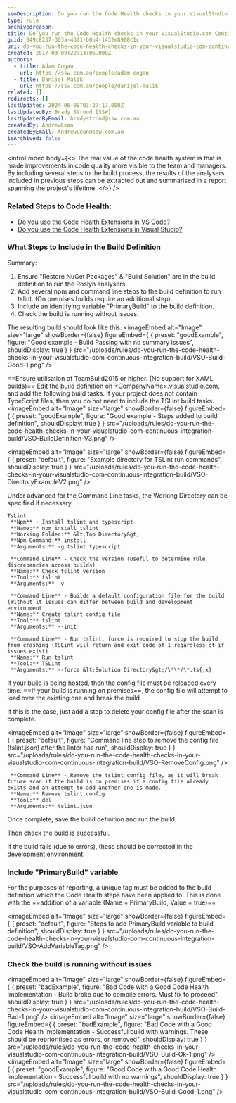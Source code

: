 ```yaml
---
seoDescription: Do you run the Code Health checks in your VisualStudio.com Continuous Integration Build?
type: rule
archivedreason:
title: Do you run the Code Health checks in your VisualStudio.com Continuous Integration Build?
guid: 049c8237-303a-43f1-b0b4-1432e8908c1c
uri: do-you-run-the-code-health-checks-in-your-visualstudio-com-continuous-integration-build
created: 2017-03-09T22:13:06.000Z
authors:
  - title: Adam Cogan
    url: https://ssw.com.au/people/adam-cogan
  - title: Danijel Malik
    url: https://ssw.com.au/people/danijel-malik
related: []
redirects: []
lastUpdated: 2024-06-08T03:27:17.000Z
lastUpdatedBy: Brady Stroud [SSW]
lastUpdatedByEmail: bradystroud@ssw.com.au
createdBy: AndrewLean
createdByEmail: AndrewLean@ssw.com.au
isArchived: false
---
```


<introEmbed
  body={<>
The real value of the code health system is that is made improvements in code quality more visible to the team and managers. By including several steps to the build process, the results of the analysers included in previous steps can be extracted out and summarised in a report spanning the project's lifetime.
  </>}
/>
### Related Steps to Code Health:

- [Do you use the Code Health Extensions in VS Code?](/do-you-use-the-code-health-extensions-in-vs-code)
- [Do you use the Code Health Extensions in Visual Studio?](/do-you-use-the-code-health-extensions-in-visual-studio)

### What Steps to Include in the Build Definition

Summary:

1. Ensure "Restore NuGet Packages" & "Build Solution" are in the build definition to run the Roslyn analysers.
2. Add several npm and command line steps to the build definition to run tslint. (On premises builds require an additional step).
3. Include an identifying variable "PrimaryBuild" to the build definition.
4. Check the build is running without issues.

The resulting build should look like this:
<imageEmbed
  alt="Image"
  size="large"
  showBorder={false}
  figureEmbed={ {
    preset: "goodExample",
    figure: "Good example - Build Passing with no summary issues",
    shouldDisplay: true
  } }
  src="/uploads/rules/do-you-run-the-code-health-checks-in-your-visualstudio-com-continuous-integration-build/VSO-Build-Good-1.png"
/>

==Ensure utilisation of TeamBuild2015 or higher. (No support for XAML builds)==
Edit the build definition on &lt;CompanyName&gt;.visualstudio.com, and add the following build tasks.
If your project does not contain TypeScript files, then you do not need to include the TSLint build tasks.
<imageEmbed
  alt="Image"
  size="large"
  showBorder={false}
  figureEmbed={ {
    preset: "goodExample",
    figure: "Good example - Steps added to build definition",
    shouldDisplay: true
  } }
  src="/uploads/rules/do-you-run-the-code-health-checks-in-your-visualstudio-com-continuous-integration-build/VSO-BuildDefinition-V3.png"
/>


<imageEmbed
  alt="Image"
  size="large"
  showBorder={false}
  figureEmbed={ {
    preset: "default",
    figure: "Example directory for TSLint run commands",
    shouldDisplay: true
  } }
  src="/uploads/rules/do-you-run-the-code-health-checks-in-your-visualstudio-com-continuous-integration-build/VSO-DirectoryExampleV2.png"
/>

Under advanced for the Command Line tasks, the Working Directory can be specified if necessary.

```shell
TsLint
 **Npm** - Install tslint and typescript
 **Name:** npm install tslint
 **Working Folder:** &lt;Top Directory&gt;
 **Npm Command:** install
 **Arguments:** -g tslint typescript

 **Command Line** - Check the version (Useful to determine rule discrepancies across builds)
 **Name:** Check tslint version
 **Tool:** tslint
 **Arguments:** -v

 **Command Line** - Builds a default configuration file for the build (Without it issues can differ between build and development environment
 **Name:** Create tslint config file
 **Tool:** tslint
 **Arguments:** --init

 **Command Line** - Run tslint, force is required to stop the build from crashing (TSLint will return and exit code of 1 regardless of if issues exist)
 **Name:** Run tslint
 **Tool:** TSLint
 **Arguments:** --force &lt;Solution Directory&gt;/\*\*/\*.ts{,x}
```

If your build is being hosted, then the config file must be reloaded every time. ==If your build is running on premises==, the config file will attempt to load over the existing one and break the build.

If this is the case, just add a step to delete your config file after the scan is complete.


<imageEmbed
  alt="Image"
  size="large"
  showBorder={false}
  figureEmbed={ {
    preset: "default",
    figure: "Command line step to remove the config file (tslint.json) after the linter has run",
    shouldDisplay: true
  } }
  src="/uploads/rules/do-you-run-the-code-health-checks-in-your-visualstudio-com-continuous-integration-build/VSO-RemoveConfig.png"
/>

```shell
 **Command Line** - Remove the tslint config file, as it will break future scan if the build is on premises if a config file already exists and an attempt to add another one is made.
 **Name:** Remove tslint config
 **Tool:** del
 **Arguments:** tslint.json
```

Once complete, save the build definition and run the build.

Then check the build is successful.

If the build fails (due to errors), these should be corrected in the development environment.

### Include "PrimaryBuild" variable

For the purposes of reporting, a unique tag must be added to the build definition which the Code Health steps have been applied to.
This is done with the ==addition of a variable (Name = PrimaryBuild, Value = true)==


<imageEmbed
  alt="Image"
  size="large"
  showBorder={false}
  figureEmbed={ {
    preset: "default",
    figure: "Steps to add PrimaryBuild variable to build definition",
    shouldDisplay: true
  } }
  src="/uploads/rules/do-you-run-the-code-health-checks-in-your-visualstudio-com-continuous-integration-build/VSO-AddVariableTag.png"
/>

### Check the build is running without issues
<imageEmbed
  alt="Image"
  size="large"
  showBorder={false}
  figureEmbed={ {
    preset: "badExample",
    figure: "Bad Code with a Good Code Health Implementation - Build broke due to compile errors. Must fix to proceed",
    shouldDisplay: true
  } }
  src="/uploads/rules/do-you-run-the-code-health-checks-in-your-visualstudio-com-continuous-integration-build/VSO-Build-Bad-1.png"
/>
<imageEmbed
  alt="Image"
  size="large"
  showBorder={false}
  figureEmbed={ {
    preset: "badExample",
    figure: "Bad Code with a Good Code Health Implementation - Successful build with warnings. These should be reprioritised as errors, or removed",
    shouldDisplay: true
  } }
  src="/uploads/rules/do-you-run-the-code-health-checks-in-your-visualstudio-com-continuous-integration-build/VSO-Build-Ok-1.png"
/>
<imageEmbed
  alt="Image"
  size="large"
  showBorder={false}
  figureEmbed={ {
    preset: "goodExample",
    figure: "Good Code with a Good Code Health Implementation - Successful build with no warnings",
    shouldDisplay: true
  } }
  src="/uploads/rules/do-you-run-the-code-health-checks-in-your-visualstudio-com-continuous-integration-build/VSO-Build-Good-1.png"
/>
